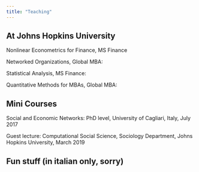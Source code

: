 ```yaml
---
title: "Teaching"
---
```


## At Johns Hopkins University

Nonlinear Econometrics for Finance, MS Finance

Networked Organizations, Global MBA:

Statistical Analysis, MS Finance:

Quantitative Methods for MBAs, Global MBA:



## Mini Courses

Social and Economic Networks: PhD level, University of Cagliari, Italy, July 2017


Guest lecture: Computational Social Science, Sociology Department, Johns Hopkins University, March 2019


## Fun stuff (in italian only, sorry)

